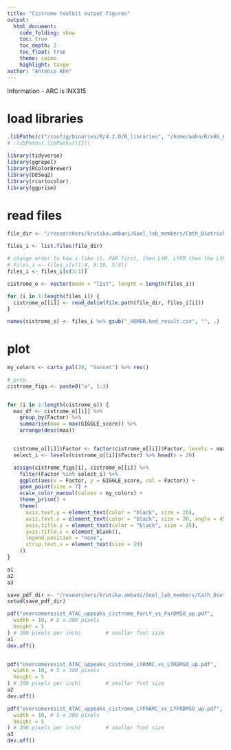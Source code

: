 ```yaml
---
title: "Cistrome toolkit output figures"
output:
  html_document:
    code_folding: show
    toc: true
    toc_depth: 2
    toc_float: true
    theme: cosmo
    highlight: tango
author: "Antonio Ahn"
---
```


Information 
- ARC is INX315

# load libraries

```r
.libPaths(c("/config/binaries/R/4.2.0/R_libraries", "/home/aahn/R/x86_64-pc-linux-gnu-library/4.2", "/config/binaries/R/4.2.0/lib64/R/library"))
# .libPaths(.libPaths()[2])
```

``` r
library(tidyverse)
library(ggrepel)
library(RColorBrewer)
library(DESeq2)
library(rcartocolor)
library(ggprism)
```


# read files

```r
file_dir <- "/researchers/krutika.ambani/Goel_lab_members/Cath_Dietrich/20230125_CP_ATAC_MCF7M_CDK2i/R_analysis/4.diffbind_overcome_resistance/paper_figures/data/cistrome"

files_i <- list.files(file_dir)

# change order to how i like it. PAR first, then LYR, LYFR then the LYR.LYFR
# files_i <- files_i[c(1:4, 9:16, 5:8)]
files_i <- files_i[c(3:1)]

cistrome_o <- vector(mode = "list", length = length(files_i))

for (i in 1:length(files_i)) {
  cistrome_o[[i]] <- read_delim(file.path(file_dir, files_i[i]))
}

names(cistrome_o) <- files_i %>% gsub("_HOMER.bed_result.csv", "", .)
```

# plot 

```r
my_colors <- carto_pal(20, "Sunset") %>% rev()

# prep
cistrome_figs <- paste0("a", 1:3)


for (i in 1:length(cistrome_o)) {
  max_df <- cistrome_o[[i]] %>%
    group_by(Factor) %>%
    summarise(max = max(GIGGLE_score)) %>%
    arrange(desc(max))


  cistrome_o[[i]]$Factor <- factor(cistrome_o[[i]]$Factor, levels = max_df$Factor)
  select_i <- levels(cistrome_o[[i]]$Factor) %>% head(n = 20)

  assign(cistrome_figs[i], cistrome_o[[i]] %>%
    filter(Factor %in% select_i) %>%
    ggplot(aes(x = Factor, y = GIGGLE_score, col = Factor)) +
    geom_point(size = 7) +
    scale_color_manual(values = my_colors) +
    theme_prism() +
    theme(
      axis.text.y = element_text(color = "black", size = 20),
      axis.text.x = element_text(color = "black", size = 20, angle = 45, hjust = 1, vjust = 1),
      axis.title.y = element_text(color = "black", size = 25),
      axis.title.x = element_blank(),
      legend.position = "none",
      strip.text.x = element_text(size = 20)
    ))
}
```

```r
a1
a2
a3
```




```r
save_pdf_dir <- "/researchers/krutika.ambani/Goel_lab_members/Cath_Dietrich/220801_MCF7M_T47D_LY_LYFR/R_analysis/MCF7M_T47D_combined_AA/1.overcome_resistance/paper_figures/figures_output"
setwd(save_pdf_dir)

pdf("overcomeresist_ATAC_uppeaks_cistrome_ParLY_vs_ParDMSO_up.pdf",
  width = 10, # 5 x 300 pixels
  height = 5
) # 300 pixels per inch)        # smaller font size
a1
dev.off()


pdf("overcomeresist_ATAC_uppeaks_cistrome_LYRARC_vs_LYRDMSO_up.pdf",
  width = 10, # 5 x 300 pixels
  height = 5
) # 300 pixels per inch)        # smaller font size
a2
dev.off()

pdf("overcomeresist_ATAC_uppeaks_cistrome_LYFRARC_vs_LYFRDMSO_up.pdf",
  width = 10, # 5 x 300 pixels
  height = 5
) # 300 pixels per inch)        # smaller font size
a3
dev.off()
```



